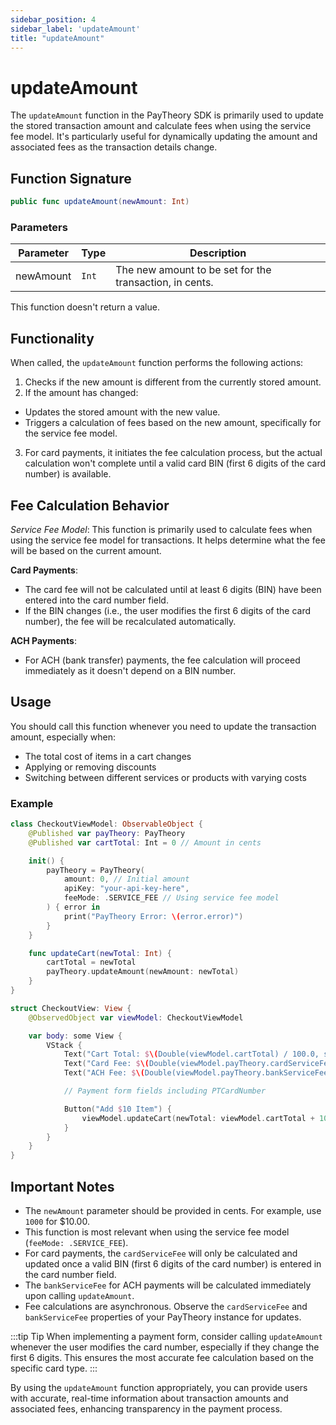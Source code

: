 ```yaml
---
sidebar_position: 4
sidebar_label: 'updateAmount'
title: "updateAmount"
---
```


# updateAmount

The `updateAmount` function in the PayTheory SDK is primarily used to update the stored transaction amount and calculate fees when using the service fee model. It's particularly useful for dynamically updating the amount and associated fees as the transaction details change.

## Function Signature

```swift
public func updateAmount(newAmount: Int)
```

### Parameters

| Parameter | Type | Description |
|-----------|------|-------------|
| newAmount | `Int` | The new amount to be set for the transaction, in cents. |

This function doesn't return a value.

## Functionality

When called, the `updateAmount` function performs the following actions:

1. Checks if the new amount is different from the currently stored amount.
2. If the amount has changed:
- Updates the stored amount with the new value.
- Triggers a calculation of fees based on the new amount, specifically for the service fee model.
3. For card payments, it initiates the fee calculation process, but the actual calculation won't complete until a valid card BIN (first 6 digits of the card number) is available.

## Fee Calculation Behavior

*Service Fee Model*: This function is primarily used to calculate fees when using the service fee model for transactions. It helps determine what the fee will be based on the current amount.

**Card Payments**:
- The card fee will not be calculated until at least 6 digits (BIN) have been entered into the card number field.
- If the BIN changes (i.e., the user modifies the first 6 digits of the card number), the fee will be recalculated automatically.

**ACH Payments**:
- For ACH (bank transfer) payments, the fee calculation will proceed immediately as it doesn't depend on a BIN number.

## Usage

You should call this function whenever you need to update the transaction amount, especially when:

- The total cost of items in a cart changes
- Applying or removing discounts
- Switching between different services or products with varying costs

### Example

```swift
class CheckoutViewModel: ObservableObject {
    @Published var payTheory: PayTheory
    @Published var cartTotal: Int = 0 // Amount in cents

    init() {
        payTheory = PayTheory(
            amount: 0, // Initial amount
            apiKey: "your-api-key-here",
            feeMode: .SERVICE_FEE // Using service fee model
        ) { error in
            print("PayTheory Error: \(error.error)")
        }
    }

    func updateCart(newTotal: Int) {
        cartTotal = newTotal
        payTheory.updateAmount(newAmount: newTotal)
    }
}

struct CheckoutView: View {
    @ObservedObject var viewModel: CheckoutViewModel

    var body: some View {
        VStack {
            Text("Cart Total: $\(Double(viewModel.cartTotal) / 100.0, specifier: "%.2f")")
            Text("Card Fee: $\(Double(viewModel.payTheory.cardServiceFee ?? 0) / 100.0, specifier: "%.2f")")
            Text("ACH Fee: $\(Double(viewModel.payTheory.bankServiceFee ?? 0) / 100.0, specifier: "%.2f")")

            // Payment form fields including PTCardNumber

            Button("Add $10 Item") {
                viewModel.updateCart(newTotal: viewModel.cartTotal + 1000)
            }
        }
    }
}
```

## Important Notes

- The `newAmount` parameter should be provided in cents. For example, use `1000` for $10.00.
- This function is most relevant when using the service fee model (`feeMode: .SERVICE_FEE`).
- For card payments, the `cardServiceFee` will only be calculated and updated once a valid BIN (first 6 digits of the card number) is entered in the card number field.
- The `bankServiceFee` for ACH payments will be calculated immediately upon calling `updateAmount`.
- Fee calculations are asynchronous. Observe the `cardServiceFee` and `bankServiceFee` properties of your PayTheory instance for updates.

:::tip Tip
When implementing a payment form, consider calling `updateAmount` whenever the user modifies the card number, especially if they change the first 6 digits. This ensures the most accurate fee calculation based on the specific card type.
:::

By using the `updateAmount` function appropriately, you can provide users with accurate, real-time information about transaction amounts and associated fees, enhancing transparency in the payment process.
